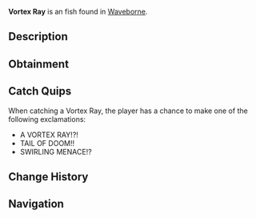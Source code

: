 {{FishInfobox
|image          = Vortex Ray.png
|rarity         = Exotic
|sea            = Second Sea
|location       = [[Waveborne]]
|sublocation    = 
|sources        = Fishing Rod
|radar_location = 
|prog_speed     = -70
|xp             = 3750
|weather        = Rain
|time           = Day
|season         = Autumn
|bait           = Luminous Larva
|base_weight    = 1100
|base_value     = 7500
|weight_range   = 700
|base_chance    = 2
|base_resil     = 10
}}
'''Vortex Ray''' is an {{Rarity|Exotic}} fish found in [[Waveborne]].

== Description ==
{{Description|A deep blue fish with yellow accents and dark blue stripes, swirling through the depths.|Bestiary Entry}}

== Obtainment ==
{{Description|It spirals where the waters twist.|Bestiary Hint}}
{{Fish Availability|
Waveborne
|top_rods      = 
Great Rod of Oscar\31909.79\124514.76;
Astralhook Rod\29535.83\126294.37;
Free Spirit Rod\28973.43\168799.22;
Azure Of Lagoon\26616.85\137857.15;
Carrot Rod\24626.36\117132.42;
Resourceful Rod\17760.89\86146.35;
Fang of the Eclipse\24397.29\127905.38;
North-Star Rod\10747.09\71387.65;
Event Horizon Rod\10663.44\70831.98;
Astral Rod\10663.44\70831.98;
Blazebringer Rod\22259.65\112318.82;
Verdant Shear Rod\20412.71\105867.45;
Trident Rod\15836.89\95104.85;
Seraphic Rod\14297.3\76407.82;
Ethereal Prism Rod\14289.49\72617.5;
Challenger's Rod\13720.11\73988.78;
No-Life Rod\13573.82\73573.58;
Rod Of The Forgotten Fang\12921.55\67332.75;
Rod Of The Exalted One\12734.8\64838.6;
Rod Of The Depths\12123.09\64089.81;
Depthseeker Rod\11817.5\66477.99;
Volcanic Rod\11532.99\63493.79;
Avalanche Rod\11436.98\64479.59;
Zeus Rod\11354.87\62513.19;
Steady Rod\10917.78\63930.66
|recommended   = Astralhook Rod
}}

== Catch Quips ==
When catching a Vortex Ray, the player has a chance to make one of the following exclamations:
* A VORTEX RAY!?!
* TAIL OF DOOM!!
* SWIRLING MENACE!?

== Change History ==
{{Change History|{{subst:Current Version}}}}

== Navigation ==
{{Fish Navbox|Waveborne}}
